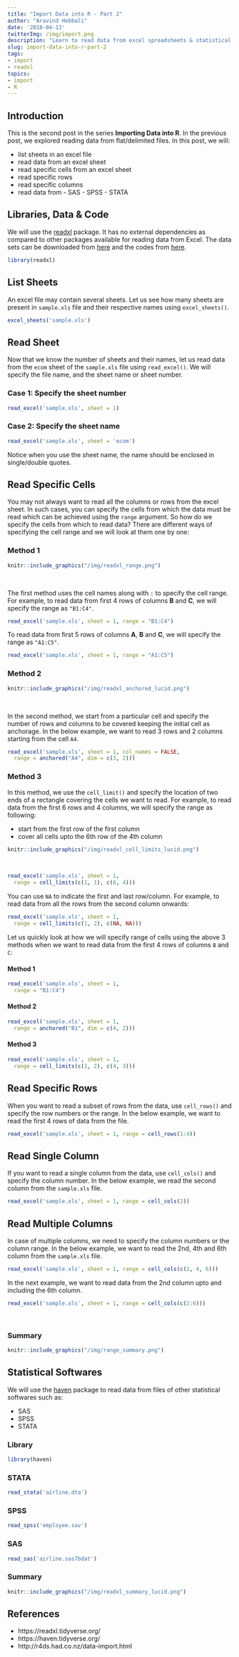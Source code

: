 ```yaml
---
title: "Import Data into R - Part 2"
author: "Aravind Hebbali"
date: '2018-04-13'
twitterImg: /img/import.png
description: "Learn to read data from excel spreadsheets & statistical softwares into R."
slug: import-data-into-r-part-2
tags:
- import
- readxl
topics:
- import
- R
---
```


## Introduction

This is the second post in the series **Importing Data into R**. In the 
previous post, we explored reading data from flat/delimited files. In this 
post, we will:

- list sheets in an excel file
- read data from an excel sheet
- read specific cells from an excel sheet
- read specific rows
- read specific columns
- read data from
		- SAS 
		- SPSS
		- STATA

## Libraries, Data & Code

We will use the [readxl](http://readr.tidyverse.org/index.html) package. It has 
no external dependencies as compared to other packages available for reading 
data from Excel. The data sets can be downloaded from 
[here](https://github.com/rsquaredacademy/datasets) and the codes from 
[here](https://gist.github.com/aravindhebbali/65dc2af57b8eda098f2b878095c5aaa4).

```r
library(readxl)
```

## List Sheets

An excel file may contain several sheets. Let us see how many sheets are 
present in `sample.xls` file and their respective names using `excel_sheets()`.

```r
excel_sheets('sample.xls')
```

## Read Sheet

Now that we know the number of sheets and their names, let us read data from 
the `ecom` sheet of the `sample.xls` file using `read_excel()`. We will specify
the file name, and the sheet name or sheet number. 

### Case 1: Specify the sheet number

```r
read_excel('sample.xls', sheet = 1)
```

### Case 2: Specify the sheet name

```r
read_excel('sample.xls', sheet = 'ecom')
```

Notice when you use the sheet name, the name should be enclosed in 
single/double quotes.

## Read Specific Cells

You may not always want to read all the columns or rows from the excel sheet.
In such cases, you can specify the cells from which the data must be read 
which can be achieved using the `range` argument. So how do we specify the 
cells from which to read data? There are different ways of specifying the 
cell range and we will look at them one by one:


### Method 1

```r
knitr::include_graphics("/img/readxl_range.png")
```

<br>

The first method uses the cell names along with `:` to specify the cell range. 
For example, to read data from first 4 rows of columns **B** and **C**, we will 
specify the range as `"B1:C4"`.

```r
read_excel('sample.xls', sheet = 1, range = "B1:C4")
```

To read data from first 5 rows of columns **A**, **B** and **C**, we will specify the range as `"A1:C5"`.

```r
read_excel('sample.xls', sheet = 1, range = "A1:C5")
```

### Method 2

```r
knitr::include_graphics("/img/readxl_anchored_lucid.png")
```

<br>

In the second method, we start from a particular cell and specify the number 
of rows and columns to be covered keeping the initial cell as anchorage. 
In the below example, we want to read 3 rows and 2 columns starting from the 
cell `A4`.

```r
read_excel('sample.xls', sheet = 1, col_names = FALSE,
  range = anchored("A4", dim = c(3, 2)))
```

### Method 3

In this method, we use the `cell_limit()` and specify the location of two ends 
of a rectangle covering the cells we want to read. For example, to read data 
from the first 6 rows and 4 columns, we will specify the range as following:

- start from the first row of the first column
- cover all cells upto the 6th row of the 4th column

```r
knitr::include_graphics("/img/readxl_cell_limits_lucid.png")
```

<br>

```r
read_excel('sample.xls', sheet = 1,
  range = cell_limits(c(1, 1), c(6, 4)))
```

You can use `NA` to indicate the first and last row/column. For example, to 
read data from all the rows from the second column onwards:

```r
read_excel('sample.xls', sheet = 1,
  range = cell_limits(c(1, 2), c(NA, NA)))
```

Let us quickly look at how we will specify range of cells using the above 3 
methods when we want to read data from the first 4 rows of columns `B` and `C`:

#### Method 1

```r
read_excel('sample.xls', sheet = 1,
  range = "B1:C4")
```

#### Method 2

```r
read_excel('sample.xls', sheet = 1,
  range = anchored("B1", dim = c(4, 2)))
```

#### Method 3

```r
read_excel('sample.xls', sheet = 1,
  range = cell_limits(c(1, 2), c(4, 3)))
```

## Read Specific Rows

When you want to read a subset of rows from the data, use `cell_rows()` and 
specify the row numbers or the range. In the below example, we want to read 
the first 4 rows of data from the file.

```r
read_excel('sample.xls', sheet = 1, range = cell_rows(1:4))
```

## Read Single Column

If you want to read a single column from the data, use `cell_cols()` and 
specify the column number. In the below example, we read the second column
from the `sample.xls` file.

```r
read_excel('sample.xls', sheet = 1, range = cell_cols(2))
```

## Read Multiple Columns

In case of multiple columns, we need to specify the column numbers or the
column range. In the below example, we want to read the 2nd, 4th and 6th column from 
the `sample.xls` file.

```r
read_excel('sample.xls', sheet = 1, range = cell_cols(c(2, 4, 6)))
```

In the next example, we want to read data from the 2nd column upto and 
including the 6th column.

```r
read_excel('sample.xls', sheet = 1, range = cell_cols(c(2:6)))
```

<br>

### Summary

```r
knitr::include_graphics("/img/range_summary.png")
```

## Statistical Softwares

We will use the [haven](https://haven.tidyverse.org) package to read data from files of other statistical softwares such as:

- SAS
- SPSS
- STATA

### Library

```r
library(haven)
```

### STATA

```r
read_stata('airline.dta')  
```

### SPSS

```r
read_spss('employee.sav')  
```

### SAS

```r
read_sas('airline.sas7bdat')
```

### Summary

```r
knitr::include_graphics("/img/readxl_summary_lucid.png")
```

## References

- https://readxl.tidyverse.org/
- https://haven.tidyverse.org/
- http://r4ds.had.co.nz/data-import.html
